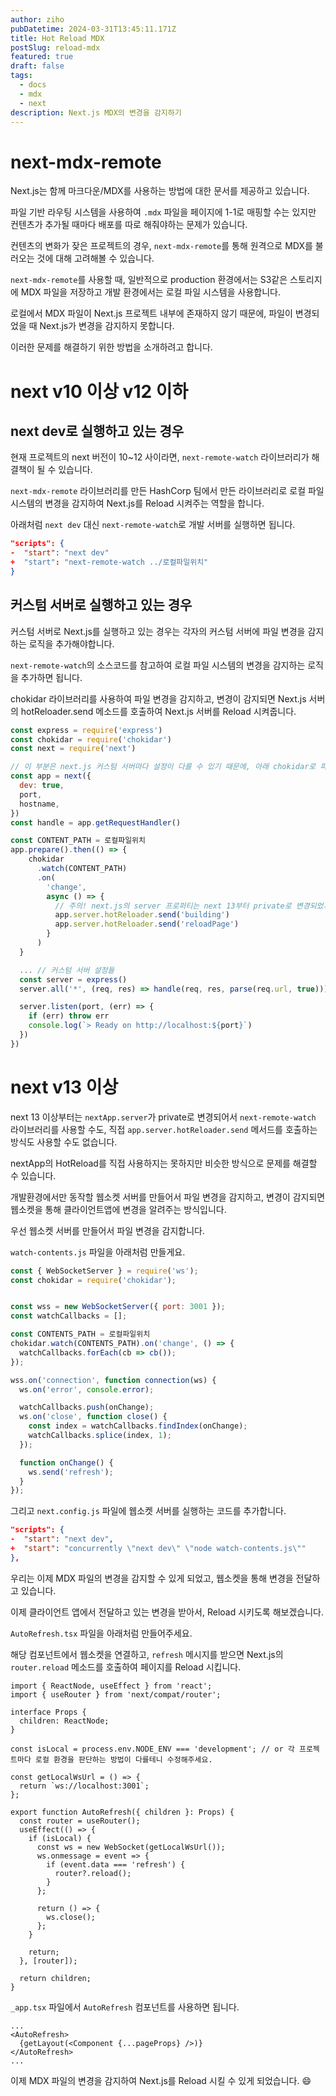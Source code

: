 ```yaml
---
author: ziho
pubDatetime: 2024-03-31T13:45:11.171Z
title: Hot Reload MDX 
postSlug: reload-mdx
featured: true
draft: false
tags:
  - docs
  - mdx
  - next
description: Next.js MDX의 변경을 감지하기
---
```


# next-mdx-remote

Next.js는 함께 마크다운/MDX를 사용하는 방법에 대한 문서를 제공하고 있습니다.

파일 기반 라우팅 시스템을 사용하여 `.mdx` 파일을 페이지에 1-1로 매핑할 수는 있지만 컨텐츠가 추가될 때마다 배포를 따로 해줘야하는 문제가 있습니다.

컨텐츠의 변화가 잦은 프로젝트의 경우, `next-mdx-remote`를 통해 원격으로 MDX를 불러오는 것에 대해 고려해볼 수 있습니다.

`next-mdx-remote`를 사용할 때, 일반적으로 production 환경에서는 S3같은 스토리지에 MDX 파일을 저장하고 개발 환경에서는 로컬 파일 시스템을 사용합니다.

로컬에서 MDX 파일이 Next.js 프로젝트 내부에 존재하지 않기 때문에, 파일이 변경되었을 때 Next.js가 변경을 감지하지 못합니다.

이러한 문제를 해결하기 위한 방법을 소개하려고 합니다.

# next v10 이상 v12 이하

## next dev로 실행하고 있는 경우

현재 프로젝트의 next 버전이 10~12 사이라면, `next-remote-watch` 라이브러리가 해결책이 될 수 있습니다.

`next-mdx-remote` 라이브러리를 만든 HashCorp 팀에서 만든 라이브러리로 로컬 파일 시스템의 변경을 감지하여 Next.js를 Reload 시켜주는 역할을 합니다.

아래처럼 `next dev` 대신 `next-remote-watch`로 개발 서버를 실행하면 됩니다.

```json
"scripts": {
-  "start": "next dev"
+  "start": "next-remote-watch ../로컬파일위치"
}
```

## 커스텀 서버로 실행하고 있는 경우

커스텀 서버로 Next.js를 실행하고 있는 경우는 각자의 커스텀 서버에 파일 변경을 감지하는 로직을 추가해야합니다.

`next-remote-watch`의 소스코드를 참고하여 로컬 파일 시스템의 변경을 감지하는 로직을 추가하면 됩니다.

chokidar 라이브러리를 사용하여 파일 변경을 감지하고, 변경이 감지되면 Next.js 서버의 hotReloader.send 메소드를 호출하여 Next.js 서버를 Reload 시켜줍니다.

```js
const express = require('express')
const chokidar = require('chokidar')
const next = require('next')

// 이 부분은 next.js 커스텀 서버마다 설정이 다를 수 있기 때문에, 아래 chokidar로 파일 변경 감지하는 로직만 참고하시면 됩니다.
const app = next({
  dev: true,
  port,
  hostname,
})
const handle = app.getRequestHandler()

const CONTENT_PATH = 로컬파일위치
app.prepare().then(() => {
    chokidar
      .watch(CONTENT_PATH)
      .on(
        'change',
        async () => {
          // 주의! next.js의 server 프로퍼티는 next 13부터 private로 변경되었기 때문에, next 13 이상 버전에서는 이 방법을 사용할 수 없습니다.
          app.server.hotReloader.send('building')
          app.server.hotReloader.send('reloadPage')
        }
      )
  }

  ... // 커스텀 서버 설정들
  const server = express()
  server.all('*', (req, res) => handle(req, res, parse(req.url, true)))

  server.listen(port, (err) => {
    if (err) throw err
    console.log(`> Ready on http://localhost:${port}`)
  })
})
```

# next v13 이상

next 13 이상부터는 `nextApp.server`가 private로 변경되어서 `next-remote-watch` 라이브러리를 사용할 수도, 직접 `app.server.hotReloader.send` 메서드를 호출하는 방식도 사용할 수도 없습니다.

nextApp의 HotReload를 직접 사용하지는 못하지만 비슷한 방식으로 문제를 해결할 수 있습니다.

개발환경에서만 동작할 웹소켓 서버를 만들어서 파일 변경을 감지하고, 변경이 감지되면 웹소켓을 통해 클라이언트앱에 변경을 알려주는 방식입니다.

우선 웹소켓 서버를 만들어서 파일 변경을 감지합니다.

`watch-contents.js` 파일을 아래처럼 만들게요.

```js
const { WebSocketServer } = require('ws');
const chokidar = require('chokidar');


const wss = new WebSocketServer({ port: 3001 });
const watchCallbacks = [];

const CONTENTS_PATH = 로컬파일위치
chokidar.watch(CONTENTS_PATH).on('change', () => {
  watchCallbacks.forEach(cb => cb());
});

wss.on('connection', function connection(ws) {
  ws.on('error', console.error);

  watchCallbacks.push(onChange);
  ws.on('close', function close() {
    const index = watchCallbacks.findIndex(onChange);
    watchCallbacks.splice(index, 1);
  });

  function onChange() {
    ws.send('refresh');
  }
});
```

그리고 `next.config.js` 파일에 웹소켓 서버를 실행하는 코드를 추가합니다.

```json
"scripts": {
-  "start": "next dev",
+  "start": "concurrently \"next dev\" \"node watch-contents.js\""
},
```

우리는 이제 MDX 파일의 변경을 감지할 수 있게 되었고, 웹소켓을 통해 변경을 전달하고 있습니다.

이제 클라이언트 앱에서 전달하고 있는 변경을 받아서, Reload 시키도록 해보겠습니다.

`AutoRefresh.tsx` 파일을 아래처럼 만들어주세요.

해당 컴포넌트에서 웹소켓을 연결하고, `refresh` 메시지를 받으면 Next.js의 `router.reload` 메소드를 호출하여 페이지를 Reload 시킵니다.

```tsx
import { ReactNode, useEffect } from 'react';
import { useRouter } from 'next/compat/router';

interface Props {
  children: ReactNode;
}

const isLocal = process.env.NODE_ENV === 'development'; // or 각 프로젝트마다 로컬 환경을 판단하는 방법이 다를테니 수정해주세요.

const getLocalWsUrl = () => {
  return `ws://localhost:3001`;
};

export function AutoRefresh({ children }: Props) {
  const router = useRouter();
  useEffect(() => {
    if (isLocal) {
      const ws = new WebSocket(getLocalWsUrl());
      ws.onmessage = event => {
        if (event.data === 'refresh') {
          router?.reload();
        }
      };

      return () => {
        ws.close();
      };
    }

    return;
  }, [router]);

  return children;
}
```

`_app.tsx` 파일에서 `AutoRefresh` 컴포넌트를 사용하면 됩니다.

```tsx
...
<AutoRefresh>
  {getLayout(<Component {...pageProps} />)}
</AutoRefresh>
...
```

이제 MDX 파일의 변경을 감지하여 Next.js를 Reload 시킬 수 있게 되었습니다. 😄
